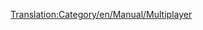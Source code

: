 [[Translation:Category/en/Manual/Multiplayer]]

{{en/Bilingual box| fr
| Les articles sur [[fr/Multijoueur|multijoueur]] sont ici.
| Articles in French dealing with [[en/Manual/Multiplayer]] are here.}}